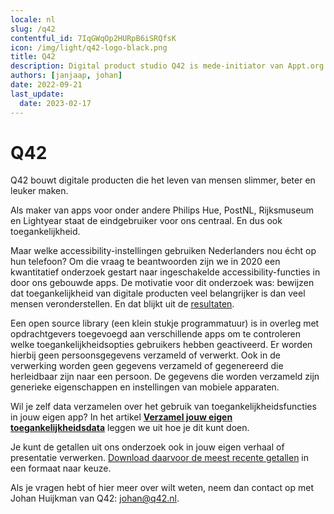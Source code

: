 ```yaml
---
locale: nl
slug: /q42
contentful_id: 7IqGWqOp2HURpB6iSRQfsK
icon: /img/light/q42-logo-black.png
title: Q42
description: Digital product studio Q42 is mede-initiator van Appt.org en maakt de library voor het meten van toegankelijkheidsfuncties in apps.
authors: [janjaap, johan]
date: 2022-09-21
last_update:
  date: 2023-02-17
---
```


# Q42

Q42 bouwt digitale producten die het leven van mensen slimmer, beter en leuker maken.

Als maker van apps voor onder andere Philips Hue, PostNL, Rijksmuseum en Lightyear staat de eindgebruiker voor ons centraal. En dus ook toegankelijkheid.

Maar welke accessibility-instellingen gebruiken Nederlanders nou écht op hun telefoon? Om die vraag te beantwoorden zijn we in 2020 een kwantitatief onderzoek gestart naar ingeschakelde accessibility-­functies in door ons gebouwde apps. De motivatie voor dit onderzoek was: bewijzen dat toegankelijkheid van digitale producten veel belangrijker is dan veel mensen veronderstellen. En dat blijkt uit de [resultaten](/nl/stats).

Een open source library (een klein stukje programmatuur) is in overleg met opdrachtgevers toegevoegd aan verschillende apps om te controleren welke toegankelijkheidsopties gebruikers hebben geactiveerd. Er worden hierbij geen persoonsgegevens verzameld of verwerkt. Ook in de verwerking worden geen gegevens verzameld of gegenereerd die herleidbaar zijn naar een persoon. De gegevens die worden verzameld zijn generieke eigenschappen en instellingen van mobiele apparaten.

Wil je zelf data verzamelen over het gebruik van toegankelijkheidsfuncties in jouw eigen app? In het artikel [**Verzamel jouw eigen toegankelijkheidsdata**](/nl/artikelen/verzamel-jouw-eigen-toegankelijkheidsdata) leggen we uit hoe je dit kunt doen.

Je kunt de getallen uit ons onderzoek ook in jouw eigen verhaal of presentatie verwerken. [Download daarvoor de meest recente getallen](/nl/stats/download-stats) in een formaat naar keuze.

Als je vragen hebt of hier meer over wilt weten, neem dan contact op met Johan Huijkman van Q42: [johan@q42.nl](mailto:johan@q42.nl).
<CustomLink url="https://q42.nl/" label="Bezoek de website van Q42" external={true} appearance="primaryButton" />